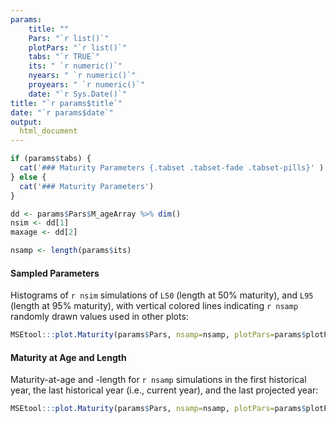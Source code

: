 ```yaml
---
params: 
    title: ""
    Pars: "`r list()`"
    plotPars: "`r list()`"
    tabs: "`r TRUE`"
    its: " `r numeric()`"
    nyears: " `r numeric()`"
    proyears: " `r numeric()`"
    date: "`r Sys.Date()`"
title: "`r params$title`"
date: "`r params$date`"
output:
  html_document
---
```



```r
if (params$tabs) {
  cat('### Maturity Parameters {.tabset .tabset-fade .tabset-pills}' )
} else {
  cat('### Maturity Parameters')
}

dd <- params$Pars$M_ageArray %>% dim()
nsim <- dd[1]
maxage <- dd[2]

nsamp <- length(params$its)
```

#### Sampled Parameters 
Histograms of `r nsim` simulations of `L50` (length at 50% maturity), and `L95` (length at 95% maturity), with vertical colored lines indicating `r nsamp` randomly drawn values used in other plots:

```r
MSEtool:::plot.Maturity(params$Pars, nsamp=nsamp, plotPars=params$plotPars, plot.num=1)

```

#### Maturity at Age and Length 
Maturity-at-age and -length for `r nsamp` simulations in the first historical year, the last historical year (i.e., current year), 
and the last projected year:

```r
MSEtool:::plot.Maturity(params$Pars, nsamp=nsamp, plotPars=params$plotPars, plot.num=2)
```


